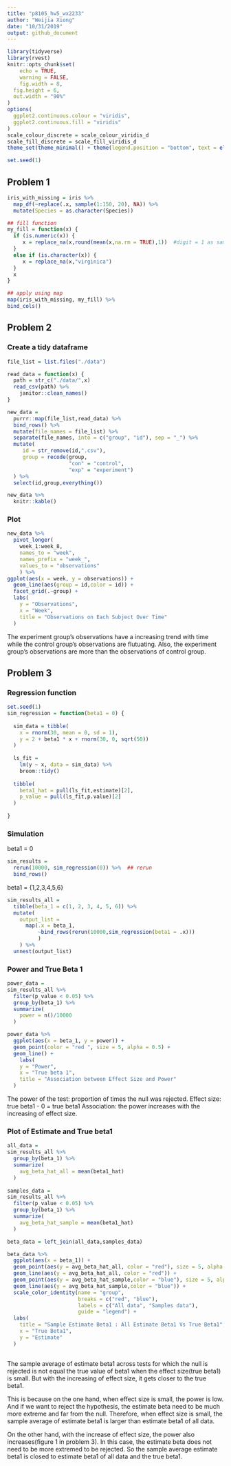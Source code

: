 ```yaml
---
title: "p8105_hw5_wx2233"
author: "Weijia Xiong"
date: "10/31/2019"
output: github_document
---
```


```r
library(tidyverse)
library(rvest)
knitr::opts_chunk$set(
	echo = TRUE,
	warning = FALSE,
	fig.width = 8, 
  fig.height = 6,
  out.width = "90%"
)
options(
  ggplot2.continuous.colour = "viridis",
  ggplot2.continuous.fill = "viridis"
)
scale_colour_discrete = scale_colour_viridis_d
scale_fill_discrete = scale_fill_viridis_d
theme_set(theme_minimal() + theme(legend.position = "bottom", text = element_text(size = 15), axis.title.x = element_text(size = 15)))

set.seed(1)
```


## Problem 1
```r
iris_with_missing = iris %>% 
  map_df(~replace(.x, sample(1:150, 20), NA)) %>%
  mutate(Species = as.character(Species))


```



```r
## fill function
my_fill = function(x) {
  if (is.numeric(x)) {
     x = replace_na(x,round(mean(x,na.rm = TRUE),1))  #digit = 1 as same as the data
  }
  else if (is.character(x)) {
     x = replace_na(x,"virginica")
  }
  x
}

## apply using map
map(iris_with_missing, my_fill) %>% 
bind_cols()
```


## Problem 2
### Create a tidy dataframe
```r
file_list = list.files("./data")

read_data = function(x) {
  path = str_c("./data/",x)
  read_csv(path) %>% 
    janitor::clean_names()
}

new_data = 
  purrr::map(file_list,read_data) %>% 
  bind_rows() %>% 
  mutate(file_names = file_list) %>% 
  separate(file_names, into = c("group", "id"), sep = "_") %>% 
  mutate(
     id = str_remove(id,".csv"),
     group = recode(group,
                    "con" = "control",
                    "exp" = "experiment")
  ) %>% 
  select(id,group,everything())

new_data %>% 
  knitr::kable()


```



### Plot

```r
new_data %>% 
  pivot_longer(
    week_1:week_8,
    names_to = "week", 
    names_prefix = "week_",
    values_to = "observations"
    ) %>% 
ggplot(aes(x = week, y = observations)) +
  geom_line(aes(group = id,color = id)) +
  facet_grid(.~group) +
  labs(
    y = "Observations",
    x = "Week",
    title = "Observations on Each Subject Over Time"
  )
```

The experiment group's observations have a increasing trend with time while the control group's observations are flutuating. Also, the experiment group's observations are more than the observations of control group. 

## Problem 3

### Regression function
```r
set.seed(1)
sim_regression = function(beta1 = 0) {
  
  sim_data = tibble(
    x = rnorm(30, mean = 0, sd = 1),
    y = 2 + beta1 * x + rnorm(30, 0, sqrt(50))
  )
  
  ls_fit = 
    lm(y ~ x, data = sim_data) %>% 
    broom::tidy()
  
  tibble(
    beta1_hat = pull(ls_fit,estimate)[2],
    p_value = pull(ls_fit,p.value)[2]
  )
  
}

```


### Simulation

beta1 = 0

```r
sim_results = 
  rerun(10000, sim_regression(0)) %>%  ## rerun
  bind_rows()
```

beta1 = {1,2,3,4,5,6}

```r
sim_results_all = 
  tibble(beta_1 = c(1, 2, 3, 4, 5, 6)) %>% 
  mutate(
    output_list = 
      map(.x = beta_1, 
          ~bind_rows(rerun(10000,sim_regression(beta1 = .x)))
          )
    ) %>% 
  unnest(output_list)
```


### Power and True Beta 1

```r
power_data = 
sim_results_all %>% 
  filter(p_value < 0.05) %>% 
  group_by(beta_1) %>% 
  summarize(
    power = n()/10000
  )

power_data %>% 
  ggplot(aes(x = beta_1, y = power)) +
  geom_point(color = "red ", size = 5, alpha = 0.5) +
  geom_line() +
    labs(
    y = "Power",
    x = "True beta 1",
    title = "Association between Effect Size and Power"
  )

```

The power of the test: proportion of times the null was rejected.
Effect size: true beta1 - 0 = true beta1
Association: the power increases with the increasing of effect size.


### Plot of Estimate and True beta1

```r
all_data = 
sim_results_all %>% 
  group_by(beta_1) %>% 
  summarize(
    avg_beta_hat_all = mean(beta1_hat)
  ) 
 
samples_data = 
sim_results_all %>% 
  filter(p_value < 0.05) %>% 
  group_by(beta_1) %>% 
  summarize(
    avg_beta_hat_sample = mean(beta1_hat)
  ) 

beta_data = left_join(all_data,samples_data)
```

```r
beta_data %>% 
  ggplot(aes(x = beta_1)) +
  geom_point(aes(y = avg_beta_hat_all, color = "red"), size = 5, alpha = 0.5) +
  geom_line(aes(y = avg_beta_hat_all, color = "red")) +
  geom_point(aes(y = avg_beta_hat_sample,color = "blue"), size = 5, alpha = 0.5) +
  geom_line(aes(y = avg_beta_hat_sample,color = "blue")) +
  scale_color_identity(name = "group",
                       breaks = c("red", "blue"),
                       labels = c("All data", "Samples data"),
                       guide = "legend") +
  labs(
    title = "Sample Estimate Beta1 : All Estimate Beta1 Vs True Beta1",
    x = "True Beta1",
    y = "Estimate"
  ) 
  

```


The sample average of estimate beta1 across tests for which the null is rejected is not equal the true value of beta1 when the effect size(true beta1) is small. But with the increasing of effect size, it gets closer to the true beta1.

This is because on the one hand, when effect size is small, the power is low. And if we want to reject the hypothesis, the estimate beta need to be much more extreme and far from the null. Therefore, when effect size is small, the sample average of estimate beta1 is larger than estimate beta1 of all data. 

On the other hand, with the increase of effect size, the power also increases(figure 1 in problem 3). In this case, the estimate beta does not need to be more extremed to be rejected. So the sample average estimate beta1 is closed to estimate beta1 of all data and the true beta1.





